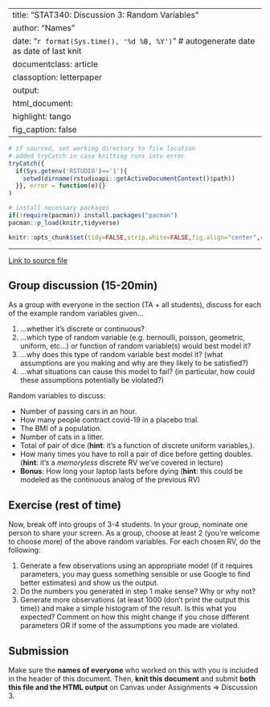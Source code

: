 
---
title:  "STAT340: Discussion 3: Random Variables"
author: "Names"
date:   "`r format(Sys.time(), '%d %B, %Y')`" # autogenerate date as date of last knit
documentclass: article
classoption: letterpaper
output:
  html_document:
    highlight: tango
    fig_caption: false
---

```r
# if sourced, set working directory to file location
# added tryCatch in case knitting runs into error
tryCatch({
  if(Sys.getenv('RSTUDIO')=='1'){
    setwd(dirname(rstudioapi::getActiveDocumentContext()$path))
  }}, error = function(e){}
)

# install necessary packages
if(!require(pacman)) install.packages("pacman")
pacman::p_load(knitr,tidyverse)

knitr::opts_chunk$set(tidy=FALSE,strip.white=FALSE,fig.align="center",comment=" #")
```

---

[Link to source file](ds03.Rmd)

## Group discussion (15-20min)

As a group with everyone in the section (TA + all students), discuss for each of the example random variables given...

 1. ...whether it's discrete or continuous?
 2. ...which type of random variable (e.g. bernoulli, poisson, geometric, uniform, etc...) or function of random variable(s) would best model it?
 3. ...why does this type of random variable best model it? (what assumptions are you making and why are they likely to be satisfied?)
 4. ...what situations can cause this model to fail? (in particular, how could these assumptions potentially be violated?)

Random variables to discuss:

 - Number of passing cars in an hour.
 - How many people contract covid-19 in a placebo trial.
 - The BMI of a population.
 - Number of cats in a litter.
 - Total of pair of dice (**hint**: it's a function of discrete uniform variables,).
 - How many times you have to roll a pair of dice before getting doubles. (**hint**: it's a *memoryless* discrete RV we've covered in lecture)
 - **Bonus**: How long your laptop lasts before dying (**hint**: this could be modeled as the continuous analog of the previous RV)


## Exercise (rest of time)

Now, break off into groups of 3-4 students. In your group, nominate one person to share your screen. As a group, choose at least 2 (you're welcome to choose more) of the above random variables. For each chosen RV, do the following:

 1. Generate a few observations using an appropriate model (if it requires parameters, you may guess something sensible or use Google to find better estimates) and show us the output.
 2. Do the numbers you generated in step 1 make sense? Why or why not?
 3. Generate more observations (at least 1000 (don't print the output this time)) and make a simple histogram of the result. Is this what you expected? Comment on how this might change if you chose different parameters OR if some of the assumptions you made are violated.


## Submission

Make sure the **names of everyone** who worked on this with you is included in the header of this document. Then, **knit this document** and submit **both this file and the HTML output** on Canvas under Assignments ⇒ Discussion 3.
